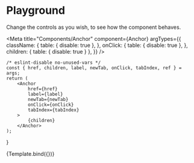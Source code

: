 
# Playground

Change the controls as you wish, to see how the component behaves.

<Meta
    title="Components/Anchor"
    component={Anchor}
    argTypes={{
        className: {
            table: { disable: true },
        },
        onClick: {
            table: { disable: true },
        },
        children: { table: { disable: true } },
    }}
/>

    /* eslint-disable no-unused-vars */
    const { href, children, label, newTab, onClick, tabIndex, ref } = args;
    return (
        <Anchor
            href={href}
            label={label}
            newTab={newTab}
            onClick={onClick}
            tabIndex={tabIndex}
        >
            {children}
        </Anchor>
    );
}

<Canvas>
    <Story
        name="Playground"
        args={{
            children: 'Click Link!',
            href: 'https://hbr.org',
            label: 'Go to Harvard Bussiness Review',
            newTab: true,
            onClick: action('clicked link'),
            tabIndex: 0,
        }}
    >
        {Template.bind({})}
    </Story>
</Canvas>
